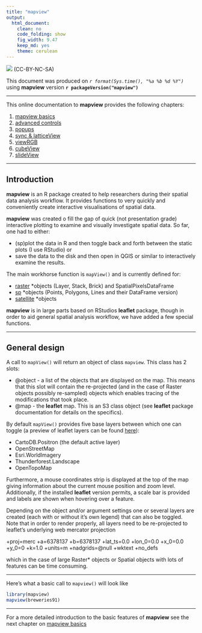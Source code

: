 ```yaml
---
title: "mapview"
output:
  html_document:
    clean: no
    code_folding: show
    fig_width: 9.47
    keep_md: yes
    theme: cerulean
---
```


![](http://i.creativecommons.org/l/by-nc-sa/3.0/88x31.png) (CC-BY-NC-SA)

This document was produced on _`r format(Sys.time(), "%a %b %d %Y")`_ using **mapview** version **`r packageVersion("mapview")`**

------

This online documentation to **mapview** provides the following chapters:

1. [mapview basics](basics/basics.html)
2. [advanced controls](advanced/advanced.html)
3. [popups](popups/html/popups.html)
4. [sync & latticeView](sync/sync.html)
5. [viewRGB](viewrgb/viewrgb.html)
6. [cubeView](cubeview/cubeview.html)
7. [slideView](sliceview/slideview.html)

------

## Introduction

**mapview** is an R package created to help researchers during their spatial data analysis workflow. It provides functions to very quickly and conveniently create interactive visualisations of spatial data.

**mapview** was created o fill the gap of quick (not presentation grade) interactive plotting to examine and visually investigate spatial data. So far, one had to either:

* (sp)plot the data in R and then toggle back and forth between the static plots (I use RStudio) or
* save the data to the disk and then open in QGIS or similar to interactively examine the results.

The main workhorse function is `mapView()` and is currently defined for:

* [raster](https://cran.r-project.org/web/packages/raster/index.html) *objects (Layer, Stack, Brick) and SpatialPixelsDataFrame
* [sp](https://cran.r-project.org/web/packages/sp/index.html) *objects (Points, Polygons, Lines and their DataFrame version)
* [satellite](https://cran.r-project.org/web/packages/satellite/index.html) *objects

**mapview** is in large parts based on RStudios **leaflet** package, though in order to aid general spatial analysis workflow, we have added a few special functions.

------

## General design

A call to `mapView()` will return an object of class `mapview`. This class has 2 slots:

* @object - a list of the objects that are displayed on the map. This means that this slot will contain the re-projected (and in the case of Raster objects possibly re-sampled) objects which enables tracing of the modifications that took place.
* @map - the **leaflet** map. This is an S3 class object (see **leaflet** package documentation for details on the specifics).

By default `mapView()` provides five base layers between which one can toggle (a preview of leaflet layers can be found [here](http://leaflet-extras.github.io/leaflet-providers/preview/)):

* CartoDB.Positron (the default active layer)
* OpenStreetMap
* Esri.WorldImagery
* Thunderforest.Landscape
* OpenTopoMap

Furthermore, a mouse coordinates strip is displayed at the top of the map giving information about the current mouse position and zoom level. Additionally, if the installed **leaflet** version permits, a scale bar is provided and labels are shown when hovering over a feature.

Depending on the object and/or argument settings one or several layers are created (each with or without it’s own legend) that can also be toggled. Note that in order to render properly, all layers need to be re-projected to leaflet’s underlying web mercator projection

+proj=merc +a=6378137 +b=6378137 +lat_ts=0.0 +lon_0=0.0 +x_0=0.0 +y_0=0 +k=1.0 +units=m +nadgrids=@null +wktext +no_defs

which in the case of large Raster* objects or Spatial objects with lots of features can be time consuming.

------

Here's what a basic call to `mapview()` will look like

```r
library(mapview)
mapview(breweries91)
```

------

For a more detailed introduction to the basic features of **mapview** see the next chapter on [mapview basics]()
